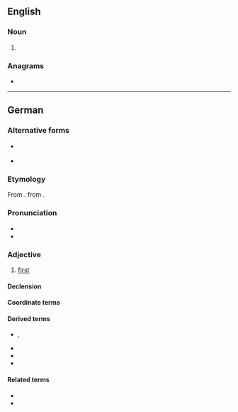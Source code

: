 {{also|Erster}}
==English==

===Noun===
{{en-noun}}

# {{lb|en|New York City|and|New Orleans}} {{eye dialect of|oyster|lang=en}}

===Anagrams===
* {{anagrams|en|Rester|errest|rester|terser}}

----

==German==

===Alternative forms===
* {{l|de|1.}} {{qualifier|abbreviation}}
* {{l|de|ehrster}} {{qualifier|obsolete}}

===Etymology===
From {{etyl|goh|de}} {{m|goh|ērist}}. from {{inh|de|gem-pro|*airist}}.

===Pronunciation===
* {{IPA|[ˈʔɛɐ̯stɐ]|lang=de}}
* {{audio|De-erster.ogg|Audio|lang=de}}

===Adjective===
{{de-adj|-}}

# {{lb|de|ordinal}} [[first]]

====Declension====
{{de-decl-adj-notcomp|erst|pred=-}}

====Coordinate terms====
{{de-ordinals}}

====Derived terms====
* {{l|de|Erster}}, {{l|de|Erste}}
* {{l|de|ersterer}}
* {{l|de|erste Wahl}}
* {{l|de|in erster Linie}}

====Related terms====
* {{l|de|erst}}
* {{l|de|zuerst}}